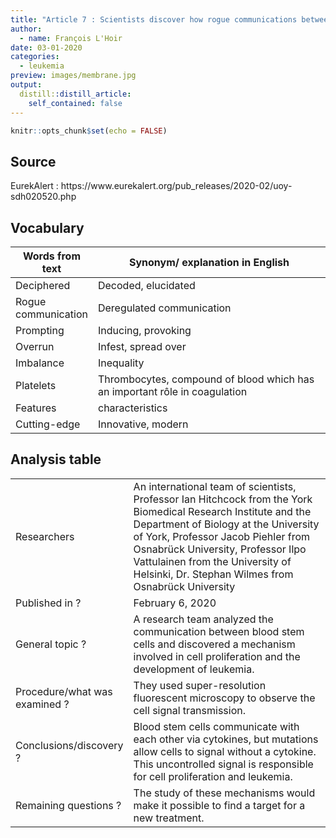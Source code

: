 ```yaml
---
title: "Article 7 : Scientists discover how rogue communications between cells lead to leukemia "
author:
  - name: François L'Hoir
date: 03-01-2020
categories:
  - leukemia
preview: images/membrane.jpg
output:
  distill::distill_article:
    self_contained: false
---
```


```r
knitr::opts_chunk$set(echo = FALSE)
```

## Source
EurekAlert : https://www.eurekalert.org/pub_releases/2020-02/uoy-sdh020520.php 

## Vocabulary 

| Words from text     | Synonym/ explanation in English                                            |
| ------------------- | -------------------------------------------------------------------------- |
| Deciphered          | Decoded, elucidated                                                        |
| Rogue communication | Deregulated communication                                                  |
| Prompting           | Inducing, provoking                                                        |
| Overrun             | Infest, spread over                                                        |
| Imbalance           | Inequality                                                                 |
| Platelets           | Thrombocytes, compound of blood which has an important rôle in coagulation |
| Features            | characteristics                                                            |
| Cutting-edge        | Innovative, modern                                                         |

## Analysis table 

|                               |                                                                                                                                                                                                                                                                                                                               |
| ----------------------------- | ----------------------------------------------------------------------------------------------------------------------------------------------------------------------------------------------------------------------------------------------------------------------------------------------------------------------------- |
| Researchers                   | An international team of scientists, Professor Ian Hitchcock from the York Biomedical Research Institute and the Department of Biology at the University of York, Professor Jacob Piehler from Osnabrück University, Professor Ilpo Vattulainen from the University of Helsinki, Dr. Stephan Wilmes from Osnabrück University |
| Published in ?                | February 6, 2020                                                                                                                                                                                                                                                                                                              |
| General topic ?               | A research team analyzed the communication between blood stem cells and discovered a mechanism involved in cell proliferation and the development of leukemia.                                                                                                                                                                |
| Procedure/what was examined ? | They used super-resolution fluorescent microscopy to observe the cell signal transmission.                                                                                                                                                                                                                                    |
| Conclusions/discovery ?       | Blood stem cells communicate with each other via cytokines, but mutations allow cells to signal without a cytokine. This uncontrolled signal is responsible for cell proliferation and leukemia.                                                                                                                              |
| Remaining questions ?         | The study of these mechanisms would make it possible to find a target for a new treatment.                                                                                                                                                                                                                                    |
